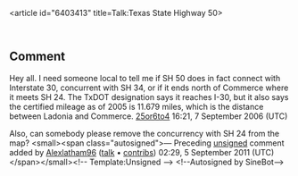 <article id="6403413" title=Talk:Texas State Highway 50>
	<talkpage id="6403413" title="Talk:Texas State Highway 50">
{{WikiProject United States|class=start|importance=Mid|TX=yes|TX-importance=Mid}}
{{U.S. Roads WikiProject|state=TX|needs-jctint=no|needs-map=no|class=Start|importance=Mid}}
{{Image requested|roads in Texas|in=Fannin County, Texas|in2=Hunt County, Texas}}

==Comment==
Hey all.  I need someone local to tell me if SH 50 does in fact connect with Interstate 30, concurrent with SH 34, or if it ends north of Commerce where it meets SH 24.  The TxDOT designation says it reaches I-30, but it also says the certified mileage as of 2005 is 11.679 miles, which is the distance between Ladonia and Commerce. [[User:25or6to4|25or6to4]] 16:21, 7 September 2006 (UTC)

Also, can somebody please remove the concurrency with SH 24 from the map?  &lt;small&gt;&lt;span class=&quot;autosigned&quot;&gt;— Preceding [[Wikipedia:Signatures|unsigned]] comment added by [[User:Alexlatham96|Alexlatham96]] ([[User talk:Alexlatham96|talk]] • [[Special:Contributions/Alexlatham96|contribs]]) 02:29, 5 September 2011 (UTC)&lt;/span&gt;&lt;/small&gt;&lt;!-- Template:Unsigned --&gt; &lt;!--Autosigned by SineBot--&gt;
	</talkpage>
</article>